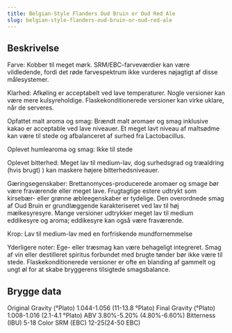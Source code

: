 ```yaml
---
title: Belgian-Style Flanders Oud Bruin or Oud Red Ale
slug: belgian-style-flanders-oud-bruin-or-oud-red-ale
---
```


## Beskrivelse
Farve: Kobber til meget mørk. SRM/EBC-farveværdier kan være vildledende, fordi det røde farvespektrum ikke vurderes nøjagtigt af disse målesystemer.

Klarhed: Afkøling er acceptabelt ved lave temperaturer. Nogle versioner kan være mere kulsyreholdige. Flaskekonditionerede versioner kan virke uklare, når de serveres.

Opfattet malt aroma og smag: Brændt malt aromaer og smag inklusive kakao er acceptable ved lave niveauer. Et meget lavt niveau af maltsødme kan være til stede og afbalanceret af surhed fra Lactobacillus.

Oplevet humlearoma og smag: Ikke til stede

Oplevet bitterhed: Meget lav til medium-lav, dog surhedsgrad og træaldring (hvis brugt) ) kan maskere højere bitterhedsniveauer.

Gæringsegenskaber: Brettanomyces-producerede aromaer og smage bør være fraværende eller meget lave. Frugtagtige estere udtrykt som kirsebær- eller grønne æbleegenskaber er tydelige. Den overordnede smag af Oud Bruin er grundlæggende karakteriseret ved lav til høj mælkesyresyre. Mange versioner udtrykker meget lav til medium eddikesyre og aroma; eddikesyre kan også være fraværende.

Krop: Lav til medium-lav med en forfriskende mundfornemmelse

Yderligere noter: Ege- eller træsmag kan være behageligt integreret. Smag af vin eller destilleret spiritus forbundet med brugte tønder bør ikke være til stede. Flaskekonditionerede versioner er ofte en blanding af gammelt og ungt øl for at skabe bryggerens tilsigtede smagsbalance.



## Brygge data
Original Gravity (°Plato) 1.044-1.056 (11-13.8 °Plato)
Final Gravity  (°Plato) 1.008-1.016 (2.1-4.1 °Plato)
ABV 3.80%-5.20% (4.80%-6.60%)
Bitterness (IBU) 5-18
Color SRM (EBC) 12-25(24-50 EBC)					

